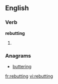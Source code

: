 ==English==

===Verb===
'''rebutting'''

# {{present participle of|[[rebut]]}}

===Anagrams===
* [[buttering#English|buttering]]

[[fr:rebutting]]
[[vi:rebutting]]